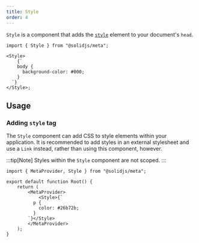 ```yaml
---
title: Style
order: 4
---
```


`Style` is a component that adds the [`style`](https://developer.mozilla.org/en-US/docs/Web/HTML/Element/style) element to your document's `head`.

```tsx
import { Style } from "@solidjs/meta";

<Style>
	{`
    body {
      background-color: #000;
    }
  `}
</Style>;
```

## Usage

### Adding `style` tag

The `Style` component can add CSS to style elements within your application.
It is recommended to add styles in an external stylesheet and use a `Link` instead, rather than using this component, however.

:::tip[Note]
Styles within the `Style` component are not scoped.
:::

```tsx
import { MetaProvider, Style } from "@solidjs/meta";

export default function Root() {
	return (
		<MetaProvider>
			<Style>{`
          p {
            color: #26b72b;
          }
        `}</Style>
		</MetaProvider>
	);
}
```
